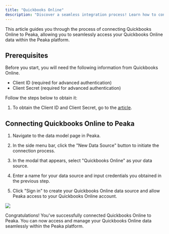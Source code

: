 ```yaml
---
title: "Quickbooks Online"
description: "Discover a seamless integration process! Learn how to connect Quickbooks Online to Peaka effortlessly for streamlined transactions."
---
```


This article guides you through the process of connecting Quickbooks Online to Peaka, allowing you to seamlessly access your Quickbooks Online data within the Peaka platform.

## Prerequisites

Before you start, you will need the following information from Quickbooks Online.

- Client ID (required for advanced authentication)
- Client Secret (required for advanced authentication)

Follow the steps below to obtain it:

1. To obtain the Client ID and Client Secret, go to the [article](https://quickbooks.intuit.com/learn-support/en-us/account-management/how-to-get-client-id-and-client-secret-from-my-qb-online-account/00/928730).

## Connecting Quickbooks Online to Peaka

1. Navigate to the data model page in Peaka.

2. In the side menu bar, click the "New Data Source" button to initiate the connection process.

3. In the modal that appears, select "Quickbooks Online" as your data source.

4. Enter a name for your data source and input credentials you obtained in the previous step.

5. Click "Sign in" to create your Quickbooks Online data source and allow Peaka access to your Quickbooks Online account.

<img src="https://cdn.peaka.com/integrations/quickbooks-online-1.png" />

Congratulations! You've successfully connected Quickbooks Online to Peaka. You can now access and manage your Quickbooks Online data seamlessly within the Peaka platform.
